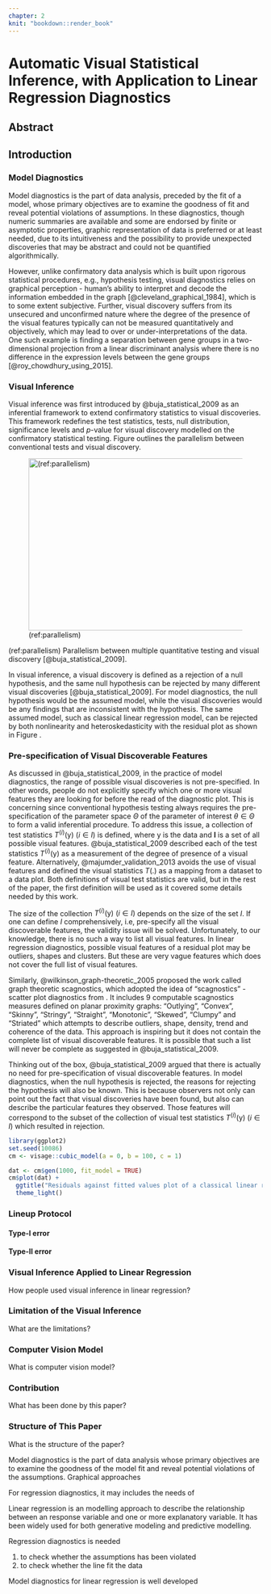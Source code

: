 ```yaml
---
chapter: 2
knit: "bookdown::render_book"
---
```


# Automatic Visual Statistical Inference, with Application to Linear Regression Diagnostics {#ch:paper1}

## Abstract

## Introduction

### Model Diagnostics

Model diagnostics is the part of data analysis, preceded by the fit of a model, whose primary objectives are to examine the goodness of fit and reveal potential violations of assumptions. 
In these diagnostics, though numeric summaries are available and some are endorsed by finite or asymptotic properties, graphic representation of data is preferred or at least needed, due to its intuitiveness and the possibility to provide unexpected discoveries that may be abstract and could not be quantified algorithmically. 

However, unlike confirmatory data analysis which is built upon rigorous statistical procedures, e.g., hypothesis testing, visual diagnostics relies on graphical perception - human’s ability to interpret and decode the information embedded in the graph [@cleveland_graphical_1984], which is to some extent subjective. Further, visual discovery suffers from its unsecured and unconfirmed nature where the degree of the presence of the visual features typically can not be measured quantitatively and objectively, which may lead to over or under-interpretations of the data. One such example is finding a separation between gene groups in a two-dimensional projection from a linear discriminant analysis where there is no difference in the expression levels between the gene groups [@roy_chowdhury_using_2015].

### Visual Inference

Visual inference was first introduced by @buja_statistical_2009 as an inferential framework to extend confirmatory statistics to visual discoveries. This framework redefines the test statistics, tests, null distribution, significance levels and $p$-value for visual discovery modelled on the confirmatory statistical testing. Figure \ref{fig:parallelism} outlines the parallelism between conventional tests and visual discovery. 

![(ref:parallelism) \label{fig:parallelism}](figures/rsta2009012001.jpg){width=450 height=341}


(ref:parallelism) Parallelism between multiple quantitative testing and visual discovery [@buja_statistical_2009].

In visual inference, a visual discovery is defined as a rejection of a null hypothesis, and the same null hypothesis can be rejected by many different visual discoveries [@buja_statistical_2009]. For model diagnostics, the null hypothesis would be the assumed model, while the visual discoveries would be any findings that are inconsistent with the hypothesis. The same assumed model, such as classical linear regression model, can be rejected by both nonlinearity and heteroskedasticity with the residual plot as shown in Figure \ref{fig:nonlinearityheter}. 

### Pre-specification of Visual Discoverable Features

As discussed in @buja_statistical_2009, in the practice of model diagnostics, the range of possible visual discoveries is not pre-specified. In other words, people do not explicitly specify which one or more visual features they are looking for before the read of the diagnostic plot. This is concerning since conventional hypothesis testing always requires the pre-specification of the parameter space $\Theta$ of the parameter of interest $\theta \in \Theta$ to form a valid inferential procedure. To address this issue, a collection of test statistics $T^{(i)}(\boldsymbol{\mathrm{y}})~(i \in I)$ is defined, where $\boldsymbol{\mathrm{y}}$ is the data and $\boldsymbol{I}$ is a set of all possible visual features. @buja_statistical_2009 described each of the test statistics $T^{(i)}(\boldsymbol{\mathrm{y}})$ as a measurement of the degree of presence of a visual feature. Alternatively, @majumder_validation_2013 avoids the use of visual features and defined the visual statistics $T(.)$ as a mapping from a dataset to a data plot. Both definitions of visual test statistics are valid, but in the rest of the paper, the first definition will be used as it covered some details needed by this work. 

The size of the collection $T^{(i)}(\boldsymbol{\mathrm{y}})~(i \in I)$ depends on the size of the set $I$. If one can define $I$ comprehensively, i.e, pre-specify all the visual discoverable features, the validity issue will be solved. Unfortunately, to our knowledge, there is no such a way to list all visual features. In linear regression diagnostics, possible visual features of a residual plot may be outliers, shapes and clusters. But these are very vague features which does not cover the full list of visual features.

Similarly, @wilkinson_graph-theoretic_2005 proposed the work called graph theoretic scagnostics, which adopted the idea of "scagnostics" - scatter plot diagnostics from . It includes 9 computable scagnostics measures defined on planar proximity graphs: "Outlying", "Convex", "Skinny", "Stringy", "Straight", "Monotonic", "Skewed", "Clumpy" and "Striated" which attempts to describe outliers, shape, density, trend and coherence of the data. This approach is inspiring but it does not contain the complete list of visual discoverable features. It is possible that such a list will never be complete as suggested in @buja_statistical_2009.

Thinking out of the box, @buja_statistical_2009 argued that there is actually no need for pre-specification of visual discoverable features. In model diagnostics, when the null hypothesis is rejected, the reasons for rejecting the hypothesis will also be known. This is because observers not only can point out the fact that visual discoveries have been found, but also can describe the particular features they observed. Those features will correspond to the subset of the collection of visual test statistics $T^{(i)}(\boldsymbol{\mathrm{y}})~(i \in I)$ which resulted in rejection. 

```r
library(ggplot2)
set.seed(10086)
cm <- visage::cubic_model(a = 0, b = 100, c = 1)

dat <- cm$gen(1000, fit_model = TRUE)
cm$plot(dat) +
  ggtitle("Residuals against fitted values plot of a classical linear regression model") +
  theme_light()
```

### Lineup Protocol

#### Type-I error

#### Type-II error









### Visual Inference Applied to Linear Regression



How people used visual inference in linear regression?


### Limitation of the Visual Inference 

What are the limitations?

### Computer Vision Model

What is computer vision model?

### Contribution

What has been done by this paper?

### Structure of This Paper

What is the structure of the paper?




Model diagnostics is the part of data analysis whose primary objectives are to examine the goodness of the model fit and reveal potential violations of the assumptions. Graphical approaches  

For regression diagnostics, it may includes the needs of   

Linear regression is an modelling approach to describe the relationship between an response variable and one or more explanatory variable. It has been widely used for both generative modeling and predictive modelling.   

Regression diagnostics is needed 

1. to check whether the assumptions has been violated
2. to check whether the line fit the data



Model diagnostics for linear regression is well developed   
